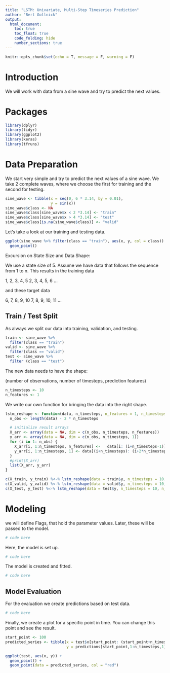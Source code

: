 ```yaml
---
title: "LSTM: Univariate, Multi-Step Timeseries Prediction"
author: "Bert Gollnick"
output: 
  html_document:
    toc: true
    toc_float: true
    code_folding: hide
    number_sections: true
---
```


```r
knitr::opts_chunk$set(echo = T, message = F, warning = F)
```

# Introduction

We will work with data from a sine wave and try to predict the next values.

# Packages

```r
library(dplyr)
library(tidyr)
library(ggplot2)
library(keras)
library(tfruns)
```

# Data Preparation

We start very simple and try to predict the next values of a sine wave. We take 2 complete waves, where we choose the first for training and the second for testing.

```r
sine_wave <- tibble(x = seq(0, 6 * 3.14, by = 0.01),
                    y = sin(x))
sine_wave$class <- NA
sine_wave$class[sine_wave$x < 2 *3.14] <- "train"
sine_wave$class[sine_wave$x > 4 *3.14] <- "test"
sine_wave$class[is.na(sine_wave$class)] <- "valid"
```

Let's take a look at our training and testing data.

```r
ggplot(sine_wave %>% filter(class == "train"), aes(x, y, col = class)) + 
  geom_point()
```

Excursion on State Size and Data Shape:

We use a state size of 5. Assume we have data that follows the sequence from 1 to n. This results in the training data

1, 2, 3, 4, 5
2, 3, 4, 5, 6
...

and these target data

6, 7, 8, 9, 10
7, 8, 9, 10, 11
...

## Train / Test Split

As always we split our data into training, validation, and testing.

```r
train <- sine_wave %>% 
  filter(class == "train")
valid <- sine_wave %>% 
  filter(class == "valid")
test <- sine_wave %>% 
  filter (class == "test")
```

The new data needs to have the shape:

(number of observations, number of timesteps, prediction features)

```r
n_timesteps <- 10
n_features <- 1
```

We write our own function for bringing the data into the right shape.

```r
lstm_reshape <- function(data, n_timesteps, n_features = 1, n_timesteps_pred = 1) {
  n_obs <- length(data) - 2 * n_timesteps

  # initialize result arrays
  X_arr <- array(data = NA, dim = c(n_obs, n_timesteps, n_features))
  y_arr <- array(data = NA, dim = c(n_obs, n_timesteps, 1))
  for (i in 1: n_obs) {
    X_arr[i, 1:n_timesteps, n_features] <-   data[i: (i+n_timesteps-1)]
    y_arr[i, 1:n_timesteps, 1] <- data[(i+n_timesteps): (i+2*n_timesteps-1)]
  }
  #print(X_arr)
  list(X_arr, y_arr)
}
```

```r
c(X_train, y_train) %<-% lstm_reshape(data = train$y, n_timesteps = 10, n_features = 1, n_timesteps_pred = 1)
c(X_valid, y_valid) %<-% lstm_reshape(data = valid$y, n_timesteps = 10, n_features = 1, n_timesteps_pred = 1)
c(X_test, y_test) %<-% lstm_reshape(data = test$y, n_timesteps = 10, n_features = 1, n_timesteps_pred = 1)
```


# Modeling

we will define Flags, that hold the parameter values. Later, these will be passed to the model.

```r
# code here
```

Here, the model is set up.

```r
# code here
```

The model is created and fitted.

```r
# code here
```

## Model Evaluation

For the evaluation we create predictions based on test data.

```r
# code here
```

Finally, we create a plot for a specific point in time. You can change this point and see the result.

```r
start_point <- 100
predicted_series <- tibble(x = test$x[start_point: (start_point+n_timesteps-1)], 
                           y = predictions[start_point,1:n_timesteps,1])

ggplot(test, aes(x, y)) + 
  geom_point() +
  geom_point(data = predicted_series, col = "red")
```

